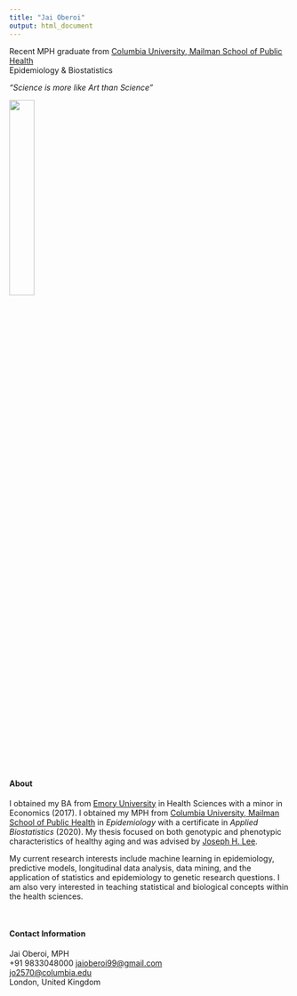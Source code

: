```yaml
---
title: "Jai Oberoi"
output: html_document
---
```


Recent MPH graduate from [Columbia University, Mailman School of Public Health](https://www.publichealth.columbia.edu/) <br>
Epidemiology & Biostatistics

*"Science is more like Art than Science"*

<img src="images/aboutpic.jpg" style="width:30%; border:5px" align="center"> 

<br>

#### About

I obtained my BA from [Emory University](http://www.emory.edu/home/index.html) in Health Sciences with a minor in Economics (2017). I obtained my MPH from [Columbia University, Mailman School of Public Health](https://www.mailman.columbia.edu/) in *Epidemiology* with a certificate in *Applied Biostatistics* (2020). My thesis focused on both genotypic and phenotypic characteristics of healthy aging and was advised by [Joseph H. Lee](https://www.publichealth.columbia.edu/people/our-faculty/jhl2). 

My current research interests include machine learning in epidemiology, predictive models, longitudinal data analysis, data mining, and the application of statistics and epidemiology to genetic research questions. I am also very interested in teaching statistical and biological concepts within the health sciences. 

<br>


#### Contact Information

Jai Oberoi, MPH <br>
+91 9833048000
[jaioberoi99@gmail.com](mail to: <jaioberoi99@gmail.com>) <br>
[jo2570@columbia.edu](mail to: <jo2570@columbia.edu>) <br>
London, United Kingdom 



